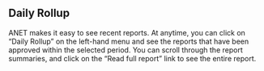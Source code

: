 
<Meta title="1. ANET User Stories/Daily Rollup" />

## Daily Rollup

ANET makes it easy to see recent reports. At anytime, you can click on “Daily Rollup” on the
left-hand menu and see the reports that have been approved within the selected period. You can
scroll through the report summaries, and click on the “Read full report” link to see the entire
report.
